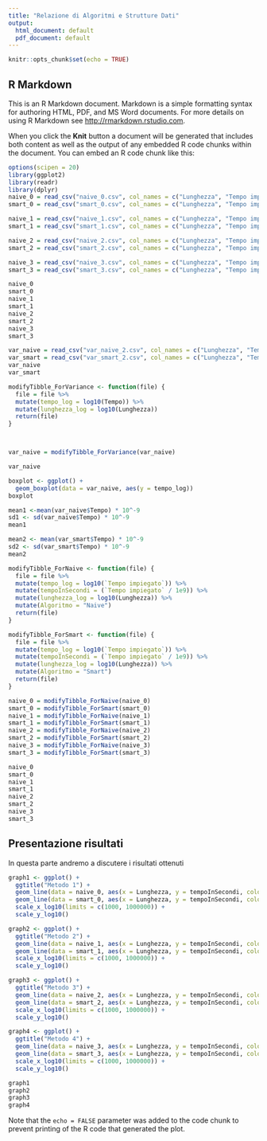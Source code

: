 ```yaml
---
title: "Relazione di Algoritmi e Strutture Dati"
output:
  html_document: default
  pdf_document: default
---
```


```r
knitr::opts_chunk$set(echo = TRUE)
```

## R Markdown

This is an R Markdown document. Markdown is a simple formatting syntax for authoring HTML, PDF, and MS Word documents. For more details on using R Markdown see <http://rmarkdown.rstudio.com>.

When you click the **Knit** button a document will be generated that includes both content as well as the output of any embedded R code chunks within the document. You can embed an R code chunk like this:

```r
options(scipen = 20)
library(ggplot2)
library(readr)
library(dplyr)
naive_0 = read_csv("naive_0.csv", col_names = c("Lunghezza", "Tempo impiegato"))
smart_0 = read_csv("smart_0.csv", col_names = c("Lunghezza", "Tempo impiegato"))

naive_1 = read_csv("naive_1.csv", col_names = c("Lunghezza", "Tempo impiegato"))
smart_1 = read_csv("smart_1.csv", col_names = c("Lunghezza", "Tempo impiegato"))

naive_2 = read_csv("naive_2.csv", col_names = c("Lunghezza", "Tempo impiegato"))
smart_2 = read_csv("smart_2.csv", col_names = c("Lunghezza", "Tempo impiegato"))

naive_3 = read_csv("naive_3.csv", col_names = c("Lunghezza", "Tempo impiegato"))
smart_3 = read_csv("smart_3.csv", col_names = c("Lunghezza", "Tempo impiegato"))

naive_0
smart_0
naive_1
smart_1
naive_2
smart_2
naive_3
smart_3
```
```r
var_naive = read_csv("var_naive_2.csv", col_names = c("Lunghezza", "Tempo"))
var_smart = read_csv("var_smart_2.csv", col_names = c("Lunghezza", "Tempo"))
var_naive
var_smart

modifyTibble_ForVariance <- function(file) {
  file = file %>%
  mutate(tempo_log = log10(Tempo)) %>%
  mutate(lunghezza_log = log10(Lunghezza))
  return(file)
}



var_naive = modifyTibble_ForVariance(var_naive)

var_naive

boxplot <- ggplot() +
  geom_boxplot(data = var_naive, aes(y = tempo_log))
boxplot

mean1 <-mean(var_naive$Tempo) * 10^-9
sd1 <- sd(var_naive$Tempo) * 10^-9
mean1

mean2 <- mean(var_smart$Tempo) * 10^-9
sd2 <- sd(var_smart$Tempo) * 10^-9
mean2
```


```r


modifyTibble_ForNaive <- function(file) {
  file = file %>%
  mutate(tempo_log = log10(`Tempo impiegato`)) %>%
  mutate(tempoInSecondi = (`Tempo impiegato` / 1e9)) %>%
  mutate(lunghezza_log = log10(Lunghezza)) %>%
  mutate(Algoritmo = "Naive")
  return(file)
}

modifyTibble_ForSmart <- function(file) {
  file = file %>%
  mutate(tempo_log = log10(`Tempo impiegato`)) %>%
  mutate(tempoInSecondi = (`Tempo impiegato` / 1e9)) %>%
  mutate(lunghezza_log = log10(Lunghezza)) %>%
  mutate(Algoritmo = "Smart")
  return(file)
}

naive_0 = modifyTibble_ForNaive(naive_0)
smart_0 = modifyTibble_ForSmart(smart_0)
naive_1 = modifyTibble_ForNaive(naive_1)
smart_1 = modifyTibble_ForSmart(smart_1)
naive_2 = modifyTibble_ForNaive(naive_2)
smart_2 = modifyTibble_ForSmart(smart_2)
naive_3 = modifyTibble_ForNaive(naive_3)
smart_3 = modifyTibble_ForSmart(smart_3)

naive_0
smart_0
naive_1
smart_1
naive_2
smart_2
naive_3
smart_3

```
## Presentazione risultati

In questa parte andremo a discutere i risultati ottenuti 

```r
graph1 <- ggplot() +
  ggtitle("Metodo 1") +
  geom_line(data = naive_0, aes(x = Lunghezza, y = tempoInSecondi, colour = Algoritmo)) +
  geom_line(data = smart_0, aes(x = Lunghezza, y = tempoInSecondi, colour = Algoritmo)) +
  scale_x_log10(limits = c(1000, 1000000)) +
  scale_y_log10()

graph2 <- ggplot() +
  ggtitle("Metodo 2") +
  geom_line(data = naive_1, aes(x = Lunghezza, y = tempoInSecondi, colour = Algoritmo)) +
  geom_line(data = smart_1, aes(x = Lunghezza, y = tempoInSecondi, colour = Algoritmo)) +
  scale_x_log10(limits = c(1000, 1000000)) +
  scale_y_log10()

graph3 <- ggplot() +
  ggtitle("Metodo 3") +
  geom_line(data = naive_2, aes(x = Lunghezza, y = tempoInSecondi, colour = Algoritmo)) +
  geom_line(data = smart_2, aes(x = Lunghezza, y = tempoInSecondi, colour = Algoritmo)) +
  scale_x_log10(limits = c(1000, 1000000)) +
  scale_y_log10()

graph4 <- ggplot() +
  ggtitle("Metodo 4") +
  geom_line(data = naive_3, aes(x = Lunghezza, y = tempoInSecondi, colour = Algoritmo)) +
  geom_line(data = smart_3, aes(x = Lunghezza, y = tempoInSecondi, colour = Algoritmo)) +
  scale_x_log10(limits = c(1000, 1000000)) +
  scale_y_log10()
```
```r
graph1
graph2
graph3
graph4
```

Note that the `echo = FALSE` parameter was added to the code chunk to prevent printing of the R code that generated the plot.
